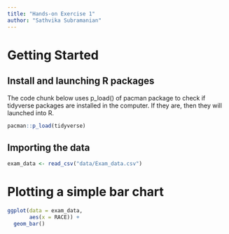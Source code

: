 ```yaml
---
title: "Hands-on Exercise 1"
author: "Sathvika Subramanian"
---
```


# Getting Started

## Install and launching R packages

The code chunk below uses p_load() of pacman package to check if tidyverse packages are installed in the computer. If they are, then they will launched into R.

```r
pacman::p_load(tidyverse)
```

## Importing the data

```r
exam_data <- read_csv("data/Exam_data.csv")
```

# Plotting a simple bar chart

```r
ggplot(data = exam_data,
       aes(x = RACE)) +
  geom_bar()
```

